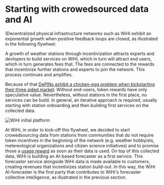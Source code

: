 # Starting with crowedsourced data and AI
(Decentralized physical infrastructure networks such as WiHi exhibit an exponential growth when positive feedback loops are closed, as illustrated in the following flywheel:

A growth of weather stations through incentivization attracts experts and devlopers to build services on WiHi, which in turn will attract end users,
which in turn generates fees that. The fees are connected
to the rewards that incentivize further stations and experts to join the network. This process continues and amplifies.

Because of that [DePINs exhibit a chicken-egg problem when kickstarting their three sided market](https://medium.com/wihi-weather/depins-are-three-sided-markets-an-evaluation-guide-for-investors-to-access-decentralized-8f82273c8d02):
Without end-users, token rewards have only speculative value. Nevertheless, without stations in the first place, no services can be build.
In general, an iterative approach is required, usually starting with station onboarding and then building first services on the collected data.

![WiHi initial platform](./../img/crowdAI.png)

At WiHi, in order to kick-off this flywheel, we decided to start crowedsourcing data from stations from communities that do not require token incentives in the beginning of the network (e.g. weather hobbyists, metereological organizations and citizen science initiatives) and to promise
those a [usage reward](/cryptoeconomics/tok/rewards) as soon as their data is used.
On top of this collected data, WiHi is building an AI-based forecaster as a first service. This forecaster service alongside WiHi data is made available to customers, creating revenues that incentivizes station build-out.
In this way, the WiHi AI-forecaster is the first party that contributes to WiHi's forecaster collective intelligence, as illustrated in the previous section. 

